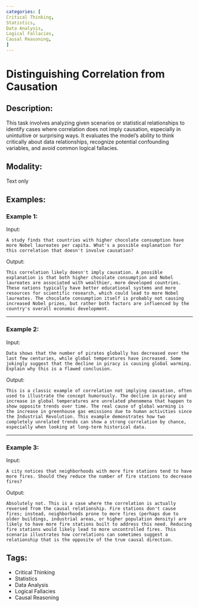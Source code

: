 ```yaml
---
categories: [
Critical Thinking,
Statistics,
Data Analysis,
Logical Fallacies,
Causal Reasoning,
]
---
```


# Distinguishing Correlation from Causation

## Description:
This task involves analyzing given scenarios or statistical relationships to identify cases where correlation does not imply causation, especially in unintuitive or surprising ways. It evaluates the model's ability to think critically about data relationships, recognize potential confounding variables, and avoid common logical fallacies.

## Modality:
Text only

## Examples:

### Example 1:

Input:

```
A study finds that countries with higher chocolate consumption have more Nobel laureates per capita. What's a possible explanation for this correlation that doesn't involve causation?
```

Output:

```
This correlation likely doesn't imply causation. A possible explanation is that both higher chocolate consumption and Nobel laureates are associated with wealthier, more developed countries. These nations typically have better educational systems and more resources for scientific research, which could lead to more Nobel laureates. The chocolate consumption itself is probably not causing increased Nobel prizes, but rather both factors are influenced by the country's overall economic development.
```

---

### Example 2:

Input:

```
Data shows that the number of pirates globally has decreased over the last few centuries, while global temperatures have increased. Some jokingly suggest that the decline in piracy is causing global warming. Explain why this is a flawed conclusion.
```

Output:

```
This is a classic example of correlation not implying causation, often used to illustrate the concept humorously. The decline in piracy and increase in global temperatures are unrelated phenomena that happen to show opposite trends over time. The real cause of global warming is the increase in greenhouse gas emissions due to human activities since the Industrial Revolution. This example demonstrates how two completely unrelated trends can show a strong correlation by chance, especially when looking at long-term historical data.
```

---

### Example 3:

Input:

```
A city notices that neighborhoods with more fire stations tend to have more fires. Should they reduce the number of fire stations to decrease fires?
```

Output:

```
Absolutely not. This is a case where the correlation is actually reversed from the causal relationship. Fire stations don't cause fires; instead, neighborhoods prone to more fires (perhaps due to older buildings, industrial areas, or higher population density) are likely to have more fire stations built to address this need. Reducing fire stations would likely lead to more uncontrolled fires. This scenario illustrates how correlations can sometimes suggest a relationship that is the opposite of the true causal direction.
```

## Tags:
- Critical Thinking
- Statistics
- Data Analysis
- Logical Fallacies
- Causal Reasoning